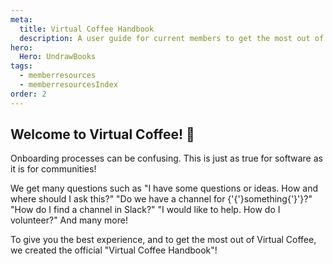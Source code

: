 ```yaml
---
meta:
  title: Virtual Coffee Handbook
  description: A user guide for current members to get the most out of Virtual Coffee.
hero:
  Hero: UndrawBooks
tags:
  - memberresources
  - memberresourcesIndex
order: 2
---
```



<TextContainer background="light" showBackToTopLink={false}>

## Welcome to Virtual Coffee! 👋

<LeadText>

Onboarding processes can be confusing. This is just as true for software as it is for communities!

We get many questions such as "I have some questions or ideas. How and where should I ask this?" "Do we have a channel for {'{'}something{'}'}?" "How do I find a channel in Slack?" "I would like to help. How do I volunteer?" And many more!

To give you the best experience, and to get the most out of Virtual Coffee, we created the official "Virtual Coffee Handbook"!

</LeadText>

<FileIndex subDirectory="resources/virtual-coffee/virtual-coffee-handbook" />

</TextContainer>
